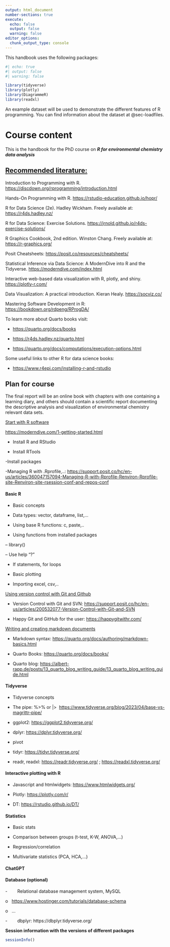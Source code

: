 ```yaml
---
output: html_document
number-sections: true
execute:
  echo: false
  output: false
  warning: false
editor_options: 
  chunk_output_type: console
---
```


This handbook uses the following packages:

```r
#| echo: true
#| output: false
#| warning: false

library(tidyverse)
library(plotly)
library(DiagrammeR)
library(readxl)


```

An example dataset will be used to demonstrate the different features of R programming. You can find information about the dataset at @sec-loadfiles.

# Course content

This is the handbook for the PhD course on ***R for environmental chemistry data analysis***

<!-- Use this HTML syntax to comment out text from the rendered book. THIS TEXT WILL NOT SHOW IN THE BOOK.-->

<!-- If you use RStudio, you can use the keyboard shortcut Ctrl + Shift + C (Command + Shift + C on macOS) to comment out a line of text. -->

## [Recommended literature:]{.underline}

Introduction to Programming with R. <https://discdown.org/rprogramming/introduction.html>

Hands-On Programming with R. <https://rstudio-education.github.io/hopr/>

R for Data Science (2e). Hadley Wickham. Freely available at: <https://r4ds.hadley.nz/>

R for Data Science: Exercise Solutions. <https://jrnold.github.io/r4ds-exercise-solutions/>

R Graphics Cookbook, 2nd edition. Winston Chang. Freely available at: <https://r-graphics.org/>

Posit Cheatsheets: <https://posit.co/resources/cheatsheets/>

Statistical Inference via Data Science: A ModernDive into R and the Tidyverse. <https://moderndive.com/index.html>

Interactive web-based data visualization with R, plotly, and shiny. <https://plotly-r.com/>

Data Visualization: A practical introduction. Kieran Healy. <https://socviz.co/>

Mastering Software Development in R: <https://bookdown.org/rdpeng/RProgDA/>

To learn more about Quarto books visit:

-   <https://quarto.org/docs/books>

-   <https://r4ds.hadley.nz/quarto.html>

-   <https://quarto.org/docs/computations/execution-options.html>

Some useful links to other R for data science books:

-   <https://www.r4epi.com/installing-r-and-rstudio>

## **Plan for course**

The final report will be an online book with chapters with one containing a learning diary, and others should contain a scientific report documenting the descriptive analysis and visualization of environmental chemistry relevant data sets.

[Start with R software]{.underline}

<https://moderndive.com/1-getting-started.html>

-   Install R and RStudio

-   Install RTools

-Install packages

-Managing R with .Rprofile,..: <https://support.posit.co/hc/en-us/articles/360047157094-Managing-R-with-Rprofile-Renviron-Rprofile-site-Renviron-site-rsession-conf-and-repos-conf>

#### Basic R

-   Basic concepts

-   Data types: vector, dataframe, list,...

-   Using base R functions: c, paste,..

-   Using functions from installed packages

-- library()

-- Use help "?"

-   If statements, for loops

-   Basic plotting

-   Importing excel, csv,..

[Using version control with Git and Github]{.underline}

-   Version Control with Git and SVN: <https://support.posit.co/hc/en-us/articles/200532077-Version-Control-with-Git-and-SVN>

-   Happy Git and GitHub for the user: <https://happygitwithr.com/>

[Writing and creating markdown documents]{.underline}

-   Markdown syntax: <https://quarto.org/docs/authoring/markdown-basics.html>

-   Quarto Books: <https://quarto.org/docs/books/>

-   Quarto blog: <https://albert-rapp.de/posts/13_quarto_blog_writing_guide/13_quarto_blog_writing_guide.html>

#### Tidyverse

-   Tidyverse concepts

-   The pipe: %\>% or \|\>  <https://www.tidyverse.org/blog/2023/04/base-vs-magrittr-pipe/>

-   ggplot2: <https://ggplot2.tidyverse.org/>

-   dplyr: <https://dplyr.tidyverse.org/>

-   pivot

<!-- -->

-   tidyr: <https://tidyr.tidyverse.org/>

-   readr, readxl: <https://readr.tidyverse.org/> ; <https://readxl.tidyverse.org/>

#### Interactive plotting with R

-   Javascript and htmlwidgets: <https://www.htmlwidgets.org/>

-   Plotly: <https://plotly.com/r/>  

-   DT: <https://rstudio.github.io/DT/>

#### Statistics

-   Basic stats

-   Comparison between groups (t-test, K-W, ANOVA,...)

-   Regression/correlation

-   Multivariate statistics (PCA, HCA,...)

#### ChatGPT

#### Database (optional)

-        Relational database management system, MySQL

o   <https://www.hostinger.com/tutorials/database-schema>

o   ...

-        dbplyr: https://dbplyr.tidyverse.org/

**Session information with the versions of different packages**

```r

sessionInfo()
```
